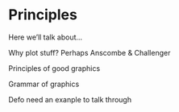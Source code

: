 # Principles {#principles}

Here we'll talk about...

Why plot stuff?
  Perhaps Anscombe & Challenger

Principles of good graphics

Grammar of graphics

Defo need an exanple to talk through
